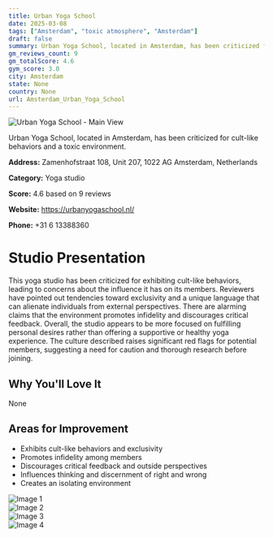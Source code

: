 ```yaml
---
title: Urban Yoga School
date: 2025-03-08
tags: ["Amsterdam", "toxic atmosphere", "Amsterdam"]  
draft: false
summary: Urban Yoga School, located in Amsterdam, has been criticized for cult-like behaviors and a toxic environment.
gm_reviews_count: 9
gm_totalScore: 4.6
gym_score: 3.0
city: Amsterdam
state: None
country: None
url: Amsterdam_Urban_Yoga_School
---
```


<div className="aspect-[16/9] relative my-8">
  <img 
    src="https://lh5.googleusercontent.com/p/AF1QipOpfelT5E8gCImJQpKwf7b7nNUMyUWqmzi7yhWj=w1920-h1080-k-no"
    alt="Urban Yoga School - Main View"
    className="object-cover absolute inset-0 w-full h-full rounded-lg"
  />
</div>

Urban Yoga School, located in Amsterdam, has been criticized for cult-like behaviors and a toxic environment.

**Address:** Zamenhofstraat 108, Unit 207, 1022 AG Amsterdam, Netherlands

**Category:** Yoga studio

**Score:** 4.6 based on 9 reviews

**Website:** https://urbanyogaschool.nl/

**Phone:** +31 6 13388360

# Studio Presentation

This yoga studio has been criticized for exhibiting cult-like behaviors, leading to concerns about the influence it has on its members. Reviewers have pointed out tendencies toward exclusivity and a unique language that can alienate individuals from external perspectives. There are alarming claims that the environment promotes infidelity and discourages critical feedback. Overall, the studio appears to be more focused on fulfilling personal desires rather than offering a supportive or healthy yoga experience.
The culture described raises significant red flags for potential members, suggesting a need for caution and thorough research before joining.

## Why You'll Love It

None

## Areas for Improvement

- Exhibits cult-like behaviors and exclusivity
- Promotes infidelity among members
- Discourages critical feedback and outside perspectives
- Influences thinking and discernment of right and wrong
- Creates an isolating environment

<div className="grid grid-cols-1 xl:grid-cols-2 gap-4 my-8">
<div className="aspect-[4/3] relative"><img src="https://lh5.googleusercontent.com/p/AF1QipNYPRQ8hAiCN82qMjH-Vry2YMxF8iEQ0U0Pn_i6=w1920-h1080-k-no" alt="Image 1" className="object-cover absolute inset-0 w-full h-full rounded-lg" /></div>
<div className="aspect-[4/3] relative"><img src="https://lh5.googleusercontent.com/p/AF1QipPJj-W3G139eZYhokikG_QT3addd8nYXb8KJIIb=w1920-h1080-k-no" alt="Image 2" className="object-cover absolute inset-0 w-full h-full rounded-lg" /></div>
<div className="aspect-[4/3] relative"><img src="https://lh5.googleusercontent.com/p/AF1QipO2AIs8BUa5FztDjygS0iRMaklxu5wMUxUarxJO=w1920-h1080-k-no" alt="Image 3" className="object-cover absolute inset-0 w-full h-full rounded-lg" /></div>
<div className="aspect-[4/3] relative"><img src="https://lh5.googleusercontent.com/p/AF1QipP0I3-a2ezKSu7VrvgUS1gqnhEr-X4UB3yLAz0r=w1920-h1080-k-no" alt="Image 4" className="object-cover absolute inset-0 w-full h-full rounded-lg" /></div>
</div>